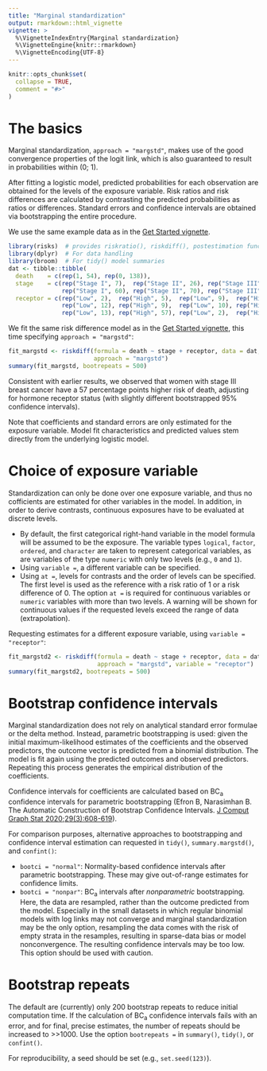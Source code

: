 ```yaml
---
title: "Marginal standardization"
output: rmarkdown::html_vignette
vignette: >
  %\VignetteIndexEntry{Marginal standardization}
  %\VignetteEngine{knitr::rmarkdown}
  %\VignetteEncoding{UTF-8}
---
```


```r
knitr::opts_chunk$set(
  collapse = TRUE,
  comment = "#>"
)
```


# The basics

Marginal standardization, `approach = "margstd"`, makes use of the good convergence properties of the logit link, which is also guaranteed to result in probabilities within (0; 1). 

After fitting a logistic model, predicted probabilities for each observation are obtained for the levels of the exposure variable. Risk ratios and risk differences are calculated by contrasting the predicted probabilities as ratios or differences. Standard errors and confidence intervals are obtained via bootstrapping the entire procedure. 

We use the same example data as in the [Get Started vignette](risks.html#an-example-cohort-study).

```r
library(risks)  # provides riskratio(), riskdiff(), postestimation functions
library(dplyr)  # For data handling
library(broom)  # For tidy() model summaries
dat <- tibble::tibble(
  death    = c(rep(1, 54), rep(0, 138)),
  stage    = c(rep("Stage I", 7),  rep("Stage II", 26), rep("Stage III", 21),
               rep("Stage I", 60), rep("Stage II", 70), rep("Stage III", 8)),
  receptor = c(rep("Low", 2),  rep("High", 5),  rep("Low", 9),  rep("High", 17),
               rep("Low", 12), rep("High", 9),  rep("Low", 10), rep("High", 50),
               rep("Low", 13), rep("High", 57), rep("Low", 2),  rep("High", 6)))
```

We fit the same risk difference model as in the [Get Started vignette](risks.html#adjusted-risk-differences), this time specifying `approach = "margstd"`:

```r
fit_margstd <- riskdiff(formula = death ~ stage + receptor, data = dat, 
                        approach = "margstd")
summary(fit_margstd, bootrepeats = 500)
```

Consistent with earlier results, we observed that women with stage III breast cancer have a 57 percentage points higher risk of death, adjusting for hormone receptor status (with slightly different bootstrapped 95% confidence intervals).

Note that coefficients and standard errors are only estimated for the exposure variable. Model fit characteristics and predicted values stem directly from the underlying logistic model.


# Choice of exposure variable

Standardization can only be done over one exposure variable, and thus no cofficients are estimated for other variables in the model. In addition, in order to derive contrasts, continuous exposures have to be evaluated at discrete levels.

* By default, the first categorical right-hand variable in the model formula will be assumed to be the exposure. The variable types `logical`, `factor`, `ordered`, and `character` are taken to represent categorical variables, as are variables of the type `numeric` with only two levels (e.g., `0` and `1`).
* Using `variable =`, a different variable can be specified.
* Using `at =`, levels for contrasts and the order of levels can be specified. The first level is used as the reference with a risk ratio of 1 or a risk difference of 0. The option `at =` is required for continuous variables or `numeric` variables with more than two levels. A warning will be shown for continuous values if the requested levels exceed the range of data (extrapolation).


Requesting estimates for a different exposure variable, using `variable = "receptor"`:

```r
fit_margstd2 <- riskdiff(formula = death ~ stage + receptor, data = dat, 
                         approach = "margstd", variable = "receptor")
summary(fit_margstd2, bootrepeats = 500)
```


# Bootstrap confidence intervals

Marginal standardization does not rely on analytical standard error formulae or the delta method. Instead, parametric bootstrapping is used: given the initial maximum-likelihood estimates of the coefficients and the observed predictors, the outcome vector is predicted from a binomial distribution. The model is fit again using the predicted outcomes and observed predictors. Repeating this process generates the empirical distribution of the coefficients. 

Confidence intervals for coefficients are calculated based on BC~a~ confidence intervals for parametric bootstrapping (Efron B, Narasimhan B. The Automatic Construction of Bootstrap Confidence Intervals. [J Comput Graph Stat 2020;29(3):608-619](https://doi.org/10.1080/10618600.2020.1714633)).

For comparison purposes, alternative approaches to bootstrapping and confidence interval estimation can requested in `tidy()`, `summary.margstd()`, and `confint()`:

* `bootci = "normal"`: Normality-based confidence intervals after parametric bootstrapping. These may give out-of-range estimates for confidence limits.
* `bootci = "nonpar"`: BC~a~ intervals after *nonparametric* bootstrapping. Here, the data are resampled, rather than the outcome predicted from the model. Especially in the small datasets in which regular binomial models with log links may not converge and marginal standardization may be the only option, resampling the data comes with the risk of empty strata in the resamples, resulting in sparse-data bias or model nonconvergence. The resulting confidence intervals may be too low. This option should be used with caution.


# Bootstrap repeats

The default are (currently) only 200 bootstrap repeats to reduce initial computation time. If the calculation of BC~a~ confidence intervals fails with an error, and for final, precise estimates, the number of repeats should be increased to >>1000. Use the option `bootrepeats =` in `summary()`, `tidy()`, or `confint()`. 

For reproducibility, a seed should be set (e.g., `set.seed(123)`).
